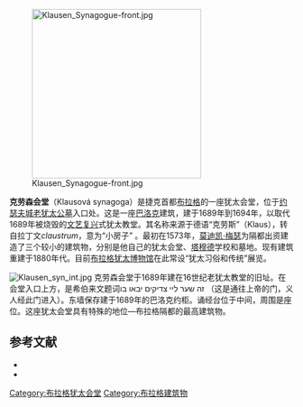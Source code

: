 {{expand|time=2009-07-18T11:01:46+00:00}}
{{refimprove|time=2009-07-18T11:01:46+00:00}}
[[File:Klausen_Synagogue-front.jpg|300px]]

'''克劳森会堂'''（Klausová synagoga）是捷克首都[[布拉格|布拉格]]的一座犹太会堂，位于[[约瑟夫城_(布拉格)|约瑟夫城]][[老犹太公墓_(布拉格)|老犹太公墓]]入口处。这是一座[[巴洛克|巴洛克]]建筑，建于1689年到1694年，以取代1689年被烧毁的[[文艺复兴|文艺复兴]]式犹太教堂。其名称来源于德语“克劳斯”（Klaus），转自拉丁文''claustrum''，意为“小房子” 。最初在1573年，[[莫迪凯·梅瑟|莫迪凯·梅瑟]]为隔都出资建造了三个较小的建筑物，分别是他自己的犹太会堂、[[塔穆德|塔穆德]]学校和墓地。现有建筑重建于1880年代。目前[[布拉格犹太博物馆|布拉格犹太博物馆]]在此常设“犹太习俗和传统”展览。

[[File:Klausen_syn_int.jpg|thumb]]
克劳森会堂于1689年建在16世纪老犹太教堂的旧址。在会堂入口上方，是希伯来文题词זה שער ליי צדיקים יבאו בו （这是通往上帝的门，义人经此门进入）。东墙保存建于1689年的巴洛克约柜。诵经台位于中间，周围是座位。这座犹太会堂具有特殊的地位—布拉格隔都的最高建筑物。

== 参考文献 ==
* {{Cite
 | author = Jiří Fiedler 
 | title = Židovské památky v Čechách a na Moravě
 | publisher = Sefer
 | year = 1992
 | isbn = 80-900895-1-8
}}
* {{Cite
 | author = Eva Obůrková 
 | title = Kam v Praze
 | publisher = Computer Press
 | year = 2006
 | isbn = 80-251-1282-9
}}

[[Category:布拉格犹太会堂|Category:布拉格犹太会堂]]
[[Category:布拉格建筑物|Category:布拉格建筑物]]